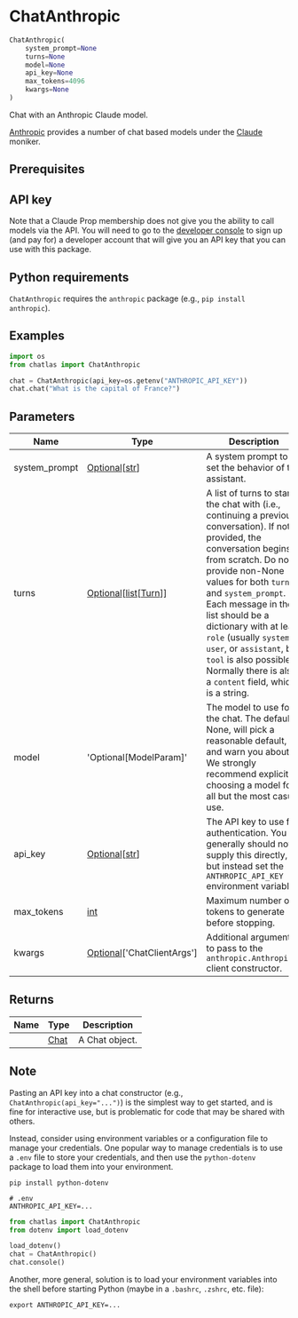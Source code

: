 # ChatAnthropic { #chatlas.ChatAnthropic }

```python
ChatAnthropic(
    system_prompt=None
    turns=None
    model=None
    api_key=None
    max_tokens=4096
    kwargs=None
)
```

Chat with an Anthropic Claude model.

[Anthropic](https://www.anthropic.com) provides a number of chat based
models under the [Claude](https://www.anthropic.com/claude) moniker.

## Prerequisites {.doc-section .doc-section-prerequisites}


::: {.callout-note}
## API key

Note that a Claude Prop membership does not give you the ability to call
models via the API. You will need to go to the [developer
console](https://console.anthropic.com/account/keys) to sign up (and pay
for) a developer account that will give you an API key that you can use with
this package.
:::

::: {.callout-note}
## Python requirements

`ChatAnthropic` requires the `anthropic` package (e.g., `pip install anthropic`).
:::

## Examples {.doc-section .doc-section-examples}

```python
import os
from chatlas import ChatAnthropic

chat = ChatAnthropic(api_key=os.getenv("ANTHROPIC_API_KEY"))
chat.chat("What is the capital of France?")
```

## Parameters {.doc-section .doc-section-parameters}

| Name          | Type                                                                            | Description                                                                                                                                                                                                                                                                                                                                                                                                               | Default   |
|---------------|---------------------------------------------------------------------------------|---------------------------------------------------------------------------------------------------------------------------------------------------------------------------------------------------------------------------------------------------------------------------------------------------------------------------------------------------------------------------------------------------------------------------|-----------|
| system_prompt | [Optional](`typing.Optional`)\[[str](`str`)\]                                   | A system prompt to set the behavior of the assistant.                                                                                                                                                                                                                                                                                                                                                                     | `None`    |
| turns         | [Optional](`typing.Optional`)\[[list](`list`)\[[Turn](`chatlas._turn.Turn`)\]\] | A list of turns to start the chat with (i.e., continuing a previous conversation). If not provided, the conversation begins from scratch. Do not provide non-None values for both `turns` and `system_prompt`. Each message in the list should be a dictionary with at least `role` (usually `system`, `user`, or `assistant`, but `tool` is also possible). Normally there is also a `content` field, which is a string. | `None`    |
| model         | \'Optional\[ModelParam\]\'                                                      | The model to use for the chat. The default, None, will pick a reasonable default, and warn you about it. We strongly recommend explicitly choosing a model for all but the most casual use.                                                                                                                                                                                                                               | `None`    |
| api_key       | [Optional](`typing.Optional`)\[[str](`str`)\]                                   | The API key to use for authentication. You generally should not supply this directly, but instead set the `ANTHROPIC_API_KEY` environment variable.                                                                                                                                                                                                                                                                       | `None`    |
| max_tokens    | [int](`int`)                                                                    | Maximum number of tokens to generate before stopping.                                                                                                                                                                                                                                                                                                                                                                     | `4096`    |
| kwargs        | [Optional](`typing.Optional`)\[\'ChatClientArgs\'\]                             | Additional arguments to pass to the `anthropic.Anthropic()` client constructor.                                                                                                                                                                                                                                                                                                                                           | `None`    |

## Returns {.doc-section .doc-section-returns}

| Name   | Type                         | Description    |
|--------|------------------------------|----------------|
|        | [Chat](`chatlas._chat.Chat`) | A Chat object. |

## Note {.doc-section .doc-section-note}

Pasting an API key into a chat constructor (e.g., `ChatAnthropic(api_key="...")`)
is the simplest way to get started, and is fine for interactive use, but is
problematic for code that may be shared with others.

Instead, consider using environment variables or a configuration file to manage
your credentials. One popular way to manage credentials is to use a `.env` file
to store your credentials, and then use the `python-dotenv` package to load them
into your environment.

```shell
pip install python-dotenv
```

```shell
# .env
ANTHROPIC_API_KEY=...
```

```python
from chatlas import ChatAnthropic
from dotenv import load_dotenv

load_dotenv()
chat = ChatAnthropic()
chat.console()
```

Another, more general, solution is to load your environment variables into the shell
before starting Python (maybe in a `.bashrc`, `.zshrc`, etc. file):

```shell
export ANTHROPIC_API_KEY=...
```
